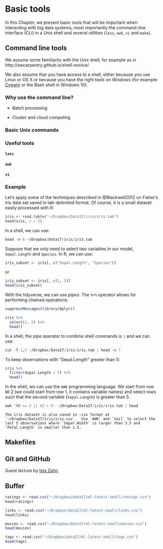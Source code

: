 # Basic tools {#basics}

In this Chapter, we present basic tools that will be important when interacting with big data systems, most importantly the command-line interface (CLI) in a Unix shell and several utilities (`less`, `awk`, `vi` and `make`).

## Command line tools

We assume some familiarity with the Unix shell, for example as in http://swcarpentry.github.io/shell-novice/.

We also assume that you have access to a shell, either because you use Linux or OS X or because you have the right tools on Windows (for example [Cygwin](https://www.cygwin.com/) or the Bash shell in Windows 10).

### Why use the command line?

- Batch processing

- Cluster and cloud computing

### Basic Unix commands

### Useful tools

#### `less`

#### `awk`

#### `vi`

### Example

Let's apply some of the techniques described in @Blackwell2012 on Fisher's Iris data set saved in tab-delimited format.  Of course, it is a small dataset easily processed with R:

```r
iris <- read.table("~/Dropbox/Data17/iris/iris.tab")
head(iris, n = 5)
```

In a shell, we can use:

```r
head -n 6 ~/Dropbox/Data17/iris/iris.tab
```

Suppose that we only need to select two variables in our model, `Sepal.Length` and `Species`.  In R, we can use:

```r
iris_subset <- iris[, c("Sepal.Length", "Species")]
```

or

```r
iris_subset <- iris[, c(1, 5)]
head(iris_subset)
```

With the tidyverse, we can use *pipes*.  The `%>%` operator allows for performing chained operations.

```r
suppressMessages(library(dplyr))

iris %>%
  select(1, 5) %>% 
  head()
```

In a shell, the pipe operator to combine shell commands is `|` and we can use:

```r
cut -f 1,5 ~/Dropbox/Data17/iris/iris.tab | head -n 7
```

To keep observations with "Sepal.Length" greater than 5:

```r
iris %>%
  filter(Sepal.Length > 5) %>% 
  head()
```

In the shell, we can use the `AWK` programming language.  We start from row `NR` 2 (we could start from row 1, it contains variable names) and select rows such that the second variable (`Sepal.Length`) is greater than 5.

```r
awk 'NR == 2 || $2 > 5' ~/Dropbox/Data17/iris/iris.tab | head
```

```exercise
The iris dataset is also saved in .csv format at `~/Dropbox/Data17/iris/iris.csv`.  Use `AWK` and `tail` to select the last 5 observations where `Sepal.Width` is larger than 3.5 and `Petal.Length` is smaller than 1.5.
```

## Makefiles

## Git and GitHub

Guest lecture by [Ista Zahn](https://www.iq.harvard.edu/people/ista-zahn).

## Buffer

```r
ratings <- read.csv("~/Dropbox/data17/ml-latest-small/ratings.csv")
head(ratings)
```
```r
links <- read.csv("~/Dropbox/data17/ml-latest-small/links.csv")
head(links)
```

```r
movies <- read.csv("~/Dropbox/data17/ml-latest-small/movies.csv")
head(movies)
```
```r
tags <- read.csv("~/Dropbox/data17/ml-latest-small/tags.csv")
head(tags)
```

